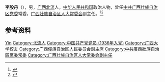 '''李殷丹'''（{{bd|1916年|11月26日|2007年|2月25日|catIdx=Li}}），男，[[广西|广西]][[北流市|北流]]人，[[中华人民共和国|中华人民共和国]]政治人物，曾任[[中共广西壮族自治区党委|中共广西壮族自治区党委]]常委，[[广西壮族自治区人大常委会|广西壮族自治区人大常委会]]副主任。<ref>{{Cite web|title=李殷丹|url=http://www.gxnet.com/data/cit/show.do?id=5526|accessdate=2020-08-31|work=广西网}}</ref><ref>{{Cite book|title=中华人民共和国职官志|author=何虎生, 李耀东, 向常福主编|publisher=中国社会出版社|year=2003|isbn=9787800883934|location=北京|pages=}}</ref>

== 参考资料 ==
{{reflist}}

{{中国人物小作品}}

{{Authority control}}
{{DEFAULTSORT:Li李}}
[[Category:李姓|Yin]]
[[Category:北流人|Category:北流人]]
[[Category:中国共产党党员_(1936年入党)|Category:中国共产党党员 (1936年入党)]]
[[Category:广西大学校友|Category:广西大学校友]]
[[Category:广西僮族自治区人民委员会副主席|Category:广西僮族自治区人民委员会副主席]]
[[Category:中共廣西壯族自治區黨委常委|Category:中共廣西壯族自治區黨委常委]]
[[Category:广西壮族自治区人大常委会副主任|Category:广西壮族自治区人大常委会副主任]]